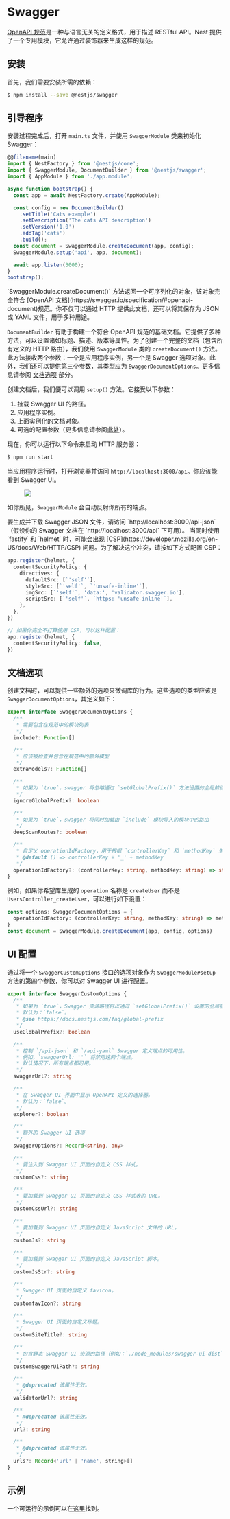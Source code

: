 # Swagger

[OpenAPI 规范](https://swagger.io/specification/)是一种与语言无关的定义格式，用于描述 RESTful API。Nest 提供了一个专用模块，它允许通过装饰器来生成这样的规范。

## 安装

首先，我们需要安装所需的依赖：

```bash
$ npm install --save @nestjs/swagger
```

## 引导程序

安装过程完成后，打开 `main.ts` 文件，并使用 `SwaggerModule` 类来初始化 Swagger：

```typescript
@@filename(main)
import { NestFactory } from '@nestjs/core';
import { SwaggerModule, DocumentBuilder } from '@nestjs/swagger';
import { AppModule } from './app.module';

async function bootstrap() {
  const app = await NestFactory.create(AppModule);

  const config = new DocumentBuilder()
    .setTitle('Cats example')
    .setDescription('The cats API description')
    .setVersion('1.0')
    .addTag('cats')
    .build();
  const document = SwaggerModule.createDocument(app, config);
  SwaggerModule.setup('api', app, document);

  await app.listen(3000);
}
bootstrap();
```

<CalloutInfo>
  `SwaggerModule.createDocument()` 方法返回一个可序列化的对象，该对象完全符合
  [OpenAPI
  文档](https://swagger.io/specification/#openapi-document)规范。你不仅可以通过
  HTTP 提供此文档，还可以将其保存为 JSON 或 YAML 文件，用于多种用途。
</CalloutInfo>

`DocumentBuilder` 有助于构建一个符合 OpenAPI 规范的基础文档。它提供了多种方法，可以设置诸如标题、描述、版本等属性。为了创建一个完整的文档（包含所有定义的 HTTP 路由），我们使用 `SwaggerModule` 类的 `createDocument()` 方法。此方法接收两个参数：一个是应用程序实例，另一个是 Swagger 选项对象。此外，我们还可以提供第三个参数，其类型应为 `SwaggerDocumentOptions`。更多信息请参阅 [文档选项](#文档选项) 部分。

创建文档后，我们便可以调用 `setup()` 方法。它接受以下参数：

1. 挂载 Swagger UI 的路径。
2. 应用程序实例。
3. 上面实例化的文档对象。
4. 可选的配置参数（更多信息请参阅[此处](/openapi/introduction#setup-options)）。

现在，你可以运行以下命令来启动 HTTP 服务器：

```bash
$ npm run start
```

当应用程序运行时，打开浏览器并访问 `http://localhost:3000/api`。你应该能看到 Swagger UI。

<figure>
  <img src="/assets/swagger1.png" />
</figure>

如你所见，`SwaggerModule` 会自动反射你所有的端点。

<CalloutInfo>
  要生成并下载 Swagger JSON 文件，请访问
  `http://localhost:3000/api-json`（假设你的 Swagger 文档在
  `http://localhost:3000/api` 下可用）。
</CalloutInfo>

<CalloutInfo type="warning">
  当同时使用 `fastify` 和 `helmet` 时，可能会出现 [CSP](https://developer.mozilla.org/en-US/docs/Web/HTTP/CSP) 问题。为了解决这个冲突，请按如下方式配置 CSP：

```ts
app.register(helmet, {
  contentSecurityPolicy: {
    directives: {
      defaultSrc: [`'self'`],
      styleSrc: [`'self'`, `'unsafe-inline'`],
      imgSrc: [`'self'`, 'data:', 'validator.swagger.io'],
      scriptSrc: [`'self'`, `https: 'unsafe-inline'`],
    },
  },
})

// 如果你完全不打算使用 CSP，可以这样配置：
app.register(helmet, {
  contentSecurityPolicy: false,
})
```

</CalloutInfo>

## 文档选项

创建文档时，可以提供一些额外的选项来微调库的行为。这些选项的类型应该是 `SwaggerDocumentOptions`，其定义如下：

```ts
export interface SwaggerDocumentOptions {
  /**
   * 需要包含在规范中的模块列表
   */
  include?: Function[]

  /**
   * 应该被检查并包含在规范中的额外模型
   */
  extraModels?: Function[]

  /**
   * 如果为 `true`，swagger 将忽略通过 `setGlobalPrefix()` 方法设置的全局前缀
   */
  ignoreGlobalPrefix?: boolean

  /**
   * 如果为 `true`，swagger 将同时加载由 `include` 模块导入的模块中的路由
   */
  deepScanRoutes?: boolean

  /**
   * 自定义 operationIdFactory，用于根据 `controllerKey` 和 `methodKey` 生成 `operationId`
   * @default () => controllerKey + '_' + methodKey
   */
  operationIdFactory?: (controllerKey: string, methodKey: string) => string
}
```

例如，如果你希望库生成的 `operation` 名称是 `createUser` 而不是 `UsersController_createUser`，可以进行如下设置：

```ts
const options: SwaggerDocumentOptions = {
  operationIdFactory: (controllerKey: string, methodKey: string) => methodKey,
}
const document = SwaggerModule.createDocument(app, config, options)
```

## UI 配置

通过将一个 `SwaggerCustomOptions` 接口的选项对象作为 `SwaggerModule#setup` 方法的第四个参数，你可以对 Swagger UI 进行配置。

```ts
export interface SwaggerCustomOptions {
  /**
   * 如果为 `true`，Swagger 资源路径将以通过 `setGlobalPrefix()` 设置的全局前缀为前缀。
   * 默认为：`false`。
   * @see https://docs.nestjs.com/faq/global-prefix
   */
  useGlobalPrefix?: boolean

  /**
   * 控制 `/api-json` 和 `/api-yaml` Swagger 定义端点的可用性。
   * 例如，`swaggerUrl: ''` 将禁用这两个端点。
   * 默认情况下，所有端点都可用。
   */
  swaggerUrl?: string

  /**
   * 在 Swagger UI 界面中显示 OpenAPI 定义的选择器。
   * 默认为：`false`。
   */
  explorer?: boolean

  /**
   * 额外的 Swagger UI 选项
   */
  swaggerOptions?: Record<string, any>

  /**
   * 要注入到 Swagger UI 页面的自定义 CSS 样式。
   */
  customCss?: string

  /**
   * 要加载到 Swagger UI 页面的自定义 CSS 样式表的 URL。
   */
  customCssUrl?: string

  /**
   * 要加载到 Swagger UI 页面的自定义 JavaScript 文件的 URL。
   */
  customJs?: string

  /**
   * 要加载到 Swagger UI 页面的自定义 JavaScript 脚本。
   */
  customJsStr?: string

  /**
   * Swagger UI 页面的自定义 favicon。
   */
  customfavIcon?: string

  /**
   * Swagger UI 页面的自定义标题。
   */
  customSiteTitle?: string

  /**
   * 包含静态 Swagger UI 资源的路径（例如：`./node_modules/swagger-ui-dist`）。
   */
  customSwaggerUiPath?: string

  /**
   * @deprecated 该属性无效。
   */
  validatorUrl?: string

  /**
   * @deprecated 该属性无效。
   */
  url?: string

  /**
   * @deprecated 该属性无效。
   */
  urls?: Record<'url' | 'name', string>[]
}
```

## 示例

一个可运行的示例可以在[这里](https://github.com/nestjs/nest/tree/master/sample/11-swagger)找到。
